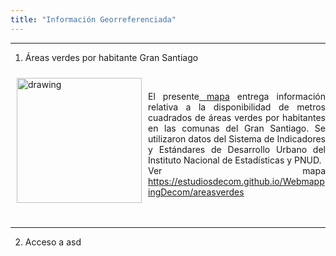 ```yaml
---
title: "Información Georreferenciada" 
---
```


---

1. Áreas verdes por habitante Gran Santiago

<img style="float:left; margin:10px;" src="/Users/fevegag/OneDrive/Desarrollo website estudios/EstudiosDecom.git.io/images/webmapping_1.png" alt="drawing" width="200"/><br><p align="justify">El presente<a href="https://estudiosdecom.github.io/WebMapping/#12/-33.4158/-70.6019"> mapa</a> entrega información relativa a la disponibilidad de metros cuadrados de áreas verdes por habitantes en las comunas del Gran Santiago. Se utilizaron datos del Sistema de Indicadores y Estándares de Desarrollo Urbano del Instituto Nacional de Estadísticas y PNUD.</br>Ver mapa <a href="https://estudiosdecom.github.io/WebMapping/#12/-33.4158/-70.6019"> https://estudiosdecom.github.io/WebmappingDecom/areasverdes</a><br>
<br>
</br></p>

---

2. Acceso a asd


